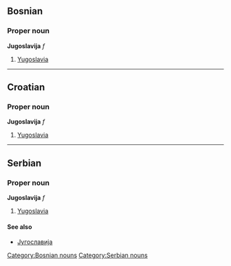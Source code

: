 ==Bosnian==
===Proper noun===
'''Jugoslavija''' ''f''
#[[Yugoslavia]]
[[Category:Bosnian nouns]]
----
==Croatian==
===Proper noun===
'''Jugoslavija''' ''f''
#[[Yugoslavia]]
----
==Serbian==
===Proper noun===
'''Jugoslavija''' ''f''
#[[Yugoslavia]]
====See also====
*[[Југославија]]
[[Category:Serbian nouns]]